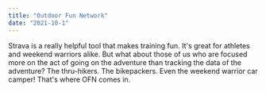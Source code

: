 ```yaml
---
title: "Outdoor Fun Network"
date: "2021-10-1"
---
```


Strava is a really helpful tool that makes training fun. It's great for athletes and weekend warriors alike. But what about those of us who are focused more on the act of going on the adventure than tracking the data of the adventure? The thru-hikers. The bikepackers. Even the weekend warrior car camper! That's where OFN comes in.